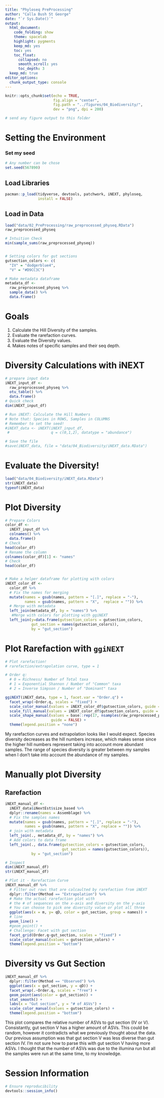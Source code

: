 ```yaml
---
title: "Phyloseq PreProcessing"
author: "Calla Bush St George"
date: "`r Sys.Date()`"
output:
  html_document: 
    code_folding: show
    theme: spacelab
    highlight: pygments
    keep_md: yes
    toc: yes
    toc_float:
      collapsed: no
      smooth_scroll: yes
      toc_depth: 3
  keep_md: true  
editor_options: 
  chunk_output_type: console
---
```


```r
knitr::opts_chunk$set(echo = TRUE,
                      fig.align = "center",
                      fig.path = "../figures/04_Biodiversity/",
                      dev = "png", dpi = 200) 

# send any figure output to this folder 

```

# Setting the Environment 

### Set my seed
```r
# Any number can be chose
set.seed(567890)
```

## Load Libraries 
```r
pacman::p_load(tidyverse, devtools, patchwork, iNEXT, phyloseq,
               install = FALSE)
```

## Load in Data 
```r
load("data/02_PreProcessing/raw_preprocessed_physeq.RData")
raw_preprocessed_physeq

# Intuition Check 
min(sample_sums(raw_preprocessed_physeq))


# Setting colors for gut sections 
gutsection_colors <- c(
  "IV" = "dodgerblue4",
  "V" = "#D9CC3C")

# Make metadata dataframe
metadata_df <-
  raw_preprocessed_physeq %>%
  sample_data() %>%
  data.frame()

```



# Goals

1. Calculate the Hill Diversity of the samples. 
2. Evaluate the rarefaction curves. 
3. Evaluate the Diversity values. 
4. Makes notes of specific samples and their seq depth. 

# Diversity Calculations with iNEXT 

```r
# prepare input data 
iNEXT_input_df <- 
  raw_preprocessed_physeq %>%
  otu_table() %>%
  data.frame()
# Quick check
dim(iNEXT_input_df)

# Run iNEXT: Calculate the Hill Numbers 
# Note that: Species in ROWS, Samples in COLUMNS 
# Remember to set the seed! 
#iNEXT_data <- iNEXT(iNEXT_input_df, 
 #                   q = c(0,1,2), datatype = "abundance")

# Save the file
#save(iNEXT_data, file = "data/04_Biodiversity/iNEXT_data.RData")
```

# Evaluate the Diversity! 
```r
load("data/04_Biodiversity/iNEXT_data.RData")
str(iNEXT_data)
typeof(iNEXT_data)
```

# Plot Diversity 
```r
# Prepare Colors 
color_df <- 
  iNEXT_input_df %>%
  colnames() %>%
  data.frame()
# Check
head(color_df)
# Rename the column 
colnames(color_df)[1] <- "names"
# Check
head(color_df)


# Make a helper dataframe for plotting with colors 
iNEXT_color_df <- 
  color_df %>%
  # Fix the names for merging
  mutate(names = gsub(names, pattern = "[.]", replace = "-"),
         names = gsub(names, pattern = "X",  replace = "")) %>%
  # Merge with metadata
  left_join(metadata_df, by = "names") %>%
   #Merge with colors for plotting with ggiNEXT
  left_join(y=data.frame(gutsection_colors = gutsection_colors,
            gut_section = names(gutsection_colors)),
            by = "gut_section")
```

# Plot Rarefaction with `ggiNEXT`

```r
# Plot rarefaction! 
# rarefaction/extrapolation curve, type = 1 

# Order q: 
  # 0 = Richness/ Number of Total taxa
  # 1 = Exponential Shannon / Number of "Common" taxa
  # 2 = Inverse Simpson / Number of "Dominant" taxa 

ggiNEXT(iNEXT_data, type = 1, facet.var = "Order.q") + 
  facet_wrap(~Order.q, scales = "fixed") + 
  scale_color_manual(values = iNEXT_color_df$gutsection_colors, guide = FALSE) + 
  scale_fill_manual(values = iNEXT_color_df$gutsection_colors, guide = FALSE) + 
  scale_shape_manual(values = base::rep(17, nsamples(raw_preprocessed_physeq)),
                     guide = FALSE) + 
  theme(legend.position = "none")
```


My rarefaction curves and extrapolation looks like I would expect. Species diversity decreases as the hill numbers increase, which makes sense since the higher hill numbers represent taking into account more abundant samples. The range of species diversity is greater between my samples when I don't take into account the abundance of my samples.

# Manually plot Diversity 

## Rarefaction
```r

iNEXT_manual_df <- 
  iNEXT_data$iNextEst$size_based %>%
  dplyr::rename(names = Assemblage) %>%
  # Fix the samples names 
  mutate(names = gsub(names, pattern = "[.]", replace = "-"),
         names = gsub(names, pattern = "X", replace = "")) %>%
  # join with metadata 
  left_join(., metadata_df, by = "names") %>%
  # Add colors to data frame
  left_join(., data.frame(gutsection_colors = gutsection_colors,
                          gut_section = names(gutsection_colors)),
            by = "gut_section") 

# Inspect 
dim(iNEXT_manual_df)
str(iNEXT_manual_df)

# Plot it - Rarefaction Curve 
iNEXT_manual_df %>%
  # Filter out rows that are calcaulted by rarefaction from iNEXT
  dplyr::filter(Method == "Extrapolation") %>%
  # Make the actual rarefaction plot with 
  # the # of sequences on the x-axis and diversity on the y-axis
  # You can choose to pick one diversity value or plot all three 
  ggplot(aes(x = m, y= qD, color = gut_section, group = names)) + 
  # line 
  geom_line() + 
  #geom_point() + 
  # Challenge: Facet with gut section
  facet_grid(Order.q~gut_section, scales = "fixed") + 
  scale_color_manual(values = gutsection_colors) + 
  theme(legend.position = "bottom")
```


# Diversity vs Gut Section 

```r

iNEXT_manual_df %>%
  dplyr::filter(Method == "Observed") %>%
  ggplot(aes(x = gut_section, y = qD)) + 
  facet_wrap(.~Order.q, scales = "free") + 
  geom_point(aes(color = gut_section)) + 
  stat_smooth() + 
  labs(x = "Gut section", y = "# of ASVs") + 
  scale_color_manual(values = gutsection_colors) + 
  theme(legend.position = "bottom")
```

This plot compares the relative number of ASVs to gut section (IV or V). Consistantly, gut section V has a higher amount of ASVs. This could be random, however it contradicts what we previously thought about the data. Our previous assumption was that gut section V was less diverse than gut section IV. I'm not sure how to parse this with gut section V having more ASVs. I thought that the number of ASVs was due to the illumina run but all the samples were run at the same time, to my knowledge.

# Session Information 
```r
# Ensure reproducibility 
devtools::session_info()
```
